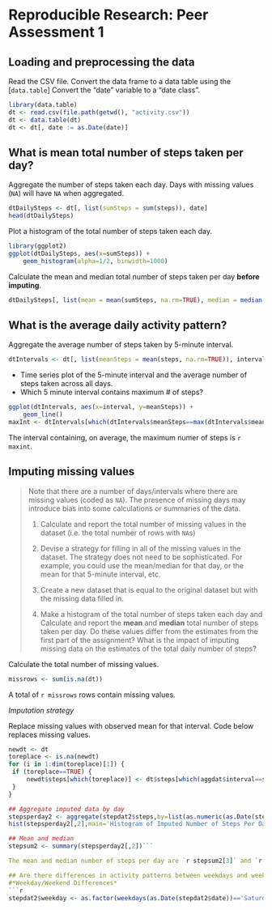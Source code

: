 # Reproducible Research: Peer Assessment 1


## Loading and preprocessing the data
Read the CSV file.
Convert the data frame to a data table using the [`data.table`]
Convert the "date" variable to a "date class".

```r
library(data.table)
dt <- read.csv(file.path(getwd(), "activity.csv"))
dt <- data.table(dt)
dt <- dt[, date := as.Date(date)]
```


## What is mean total number of steps taken per day?

Aggregate the number of steps taken each day.
Days with missing values (`NA`) will have `NA` when aggregated.

```r
dtDailySteps <- dt[, list(sumSteps = sum(steps)), date]
head(dtDailySteps)
```

Plot a histogram of the total number of steps taken each day.

```r
library(ggplot2)
ggplot(dtDailySteps, aes(x=sumSteps)) +
	geom_histogram(alpha=1/2, binwidth=1000)
```

Calculate the mean and median total number of steps taken per day **before imputing**.

```r
dtDailySteps[, list(mean = mean(sumSteps, na.rm=TRUE), median = median(sumSteps, na.rm=TRUE))]
```

## What is the average daily activity pattern?
Aggregate the average number of steps taken by 5-minute interval.

```r
dtIntervals <- dt[, list(meanSteps = mean(steps, na.rm=TRUE)), interval]
```

- Time series plot of the 5-minute interval and the average number of steps taken across all days.
- Which 5 minute interval contains maximum # of steps?

```r
ggplot(dtIntervals, aes(x=interval, y=meanSteps)) +
	geom_line()
maxInt <- dtIntervals[which(dtIntervals$meanSteps==max(dtIntervals$meanSteps)),]$interval	
```

The interval containing, on average, the maximum numer of steps is `r maxint`.

## Imputing missing values

> Note that there are a number of days/intervals where there are missing
> values (coded as `NA`). The presence of missing days may introduce
> bias into some calculations or summaries of the data.
> 
> 1. Calculate and report the total number of missing values in the dataset (i.e. the total number of rows with `NA`s)
> 
> 2. Devise a strategy for filling in all of the missing values in the dataset. The strategy does not need to be sophisticated. For example, you could use the mean/median for that day, or the mean for that 5-minute interval, etc.
> 
> 3. Create a new dataset that is equal to the original dataset but with the missing data filled in.
> 
> 4. Make a histogram of the total number of steps taken each day and Calculate and report the **mean** and **median** total number of steps taken per day. Do these values differ from the estimates from the first part of the assignment? What is the impact of imputing missing data on the estimates of the total daily number of steps?

Calculate the total number of missing values.

```r
missrows <- sum(is.na(dt))
```
A total of `r missrows` rows contain missing values.

*Imputation strategy*

Replace missing values with observed mean for that interval. 
Code below replaces missing values.

```r
newdt <- dt
toreplace <- is.na(newdt)
for (i in 1:dim(toreplace)[1]) {
 if (toreplace==TRUE) {
     newdt$steps[which(toreplace)] <- dt$steps[which(aggdat$interval==stepdat2$interval[which(toreplace)])]
 }
}

## Aggregate imputed data by day
stepsperday2 <- aggregate(stepdat2$steps,by=list(as.numeric(as.Date(stepdat2$date))),FUN=sum,na.rm=TRUE)
hist(stepsperday2[,2],main='Histogram of Imputed Number of Steps Per Day', ylab='Frequency',xlab='Steps per Day')

## Mean and median
stepsum2 <- summary(stepsperday2[,2])```

The mean and median number of steps per day are `r stepsum2[3]` and `r stepsum2[4]` respectively.

## Are there differences in activity patterns between weekdays and weekends?
#*Weekday/Weekend Differences*
```r
stepdat2$weekday <- as.factor(weekdays(as.Date(stepdat2$date))=='Saturday' | weekdays(as.Date(stepdat2$date))=='Sunday')
```
